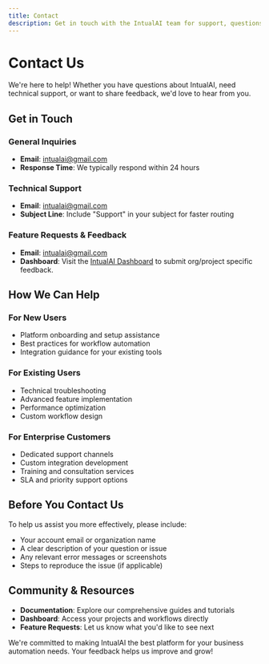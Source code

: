 ```yaml
---
title: Contact
description: Get in touch with the IntualAI team for support, questions, or feedback.
---
```


# Contact Us

We're here to help! Whether you have questions about IntualAI, need technical support, or want to share feedback, we'd love to hear from you.

## Get in Touch

### General Inquiries
- **Email**: [intualai@gmail.com](mailto:intualai@gmail.com)
- **Response Time**: We typically respond within 24 hours

### Technical Support
- **Email**: [intualai@gmail.com](mailto:intualai@gmail.com)
- **Subject Line**: Include "Support" in your subject for faster routing

### Feature Requests & Feedback
- **Email**: [intualai@gmail.com](mailto:intualai@gmail.com)
- **Dashboard**: Visit the [IntualAI Dashboard](https://console.intual.ai) to submit org/project specific feedback.

## How We Can Help

### For New Users
- Platform onboarding and setup assistance
- Best practices for workflow automation
- Integration guidance for your existing tools

### For Existing Users
- Technical troubleshooting
- Advanced feature implementation
- Performance optimization
- Custom workflow design

### For Enterprise Customers
- Dedicated support channels
- Custom integration development
- Training and consultation services
- SLA and priority support options

## Before You Contact Us

To help us assist you more effectively, please include:
- Your account email or organization name
- A clear description of your question or issue
- Any relevant error messages or screenshots
- Steps to reproduce the issue (if applicable)

## Community & Resources

- **Documentation**: Explore our comprehensive guides and tutorials
- **Dashboard**: Access your projects and workflows directly
- **Feature Requests**: Let us know what you'd like to see next

We're committed to making IntualAI the best platform for your business automation needs. Your feedback helps us improve and grow!
